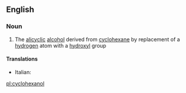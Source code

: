 ==English==

===Noun===
{{wikipedia}}
{{en-noun|s|-}}

# {{organic compound}} The [[alicyclic]] [[alcohol]] derived from [[cyclohexane]] by replacement of a [[hydrogen]] atom with a [[hydroxyl]] group

====Translations====
{{trans-top|cyclohexanol}}
* Italian: {{t-|it|cicloesanolo|m}}
{{trans-mid}}
{{trans-bottom}}

[[pl:cyclohexanol]]